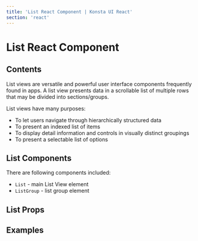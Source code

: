 ```yaml
---
title: 'List React Component | Konsta UI React'
section: 'react'
---
```



# List React Component

## Contents

List views are versatile and powerful user interface components frequently found in apps. A list view presents data in a scrollable list of multiple rows that may be divided into sections/groups.

List views have many purposes:

- To let users navigate through hierarchically structured data
- To present an indexed list of items
- To display detail information and controls in visually distinct groupings
- To present a selectable list of options

## List Components

There are following components included:

- `List` - main List View element
- `ListGroup` - list group element

## List Props

<ListProps />

## Examples

<ListExample />
